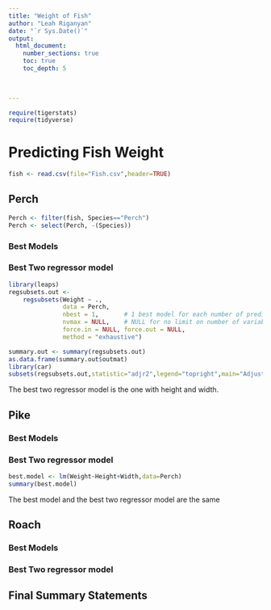 ```yaml
---
title: "Weight of Fish"
author: "Leah Riganyan"
date: "`r Sys.Date()`"  
output: 
  html_document:
    number_sections: true
    toc: true
    toc_depth: 5

 
    
---
```



```r
require(tigerstats)
require(tidyverse)
```

# Predicting Fish Weight
```r
fish <- read.csv(file="Fish.csv",header=TRUE)
```

## Perch
```r
Perch <- filter(fish, Species=="Perch")
Perch <- select(Perch, -(Species))
```

### Best Models

### Best Two regressor model

```r
library(leaps)
regsubsets.out <-
    regsubsets(Weight ~ .,
               data = Perch,
               nbest = 1,       # 1 best model for each number of predictors
               nvmax = NULL,    # NULL for no limit on number of variables
               force.in = NULL, force.out = NULL,
               method = "exhaustive")

summary.out <- summary(regsubsets.out)
as.data.frame(summary.out$outmat)
library(car)
subsets(regsubsets.out,statistic="adjr2",legend="topright",main="Adjusted R^2")
```
   
The best two regressor model is the one with height and width.   
   
## Pike

### Best Models

### Best Two regressor model

```r
best.model <- lm(Weight~Height+Width,data=Perch)
summary(best.model)
```
   
The best model and the best two regressor model are the same

## Roach

### Best Models

### Best Two regressor model

## Final Summary Statements